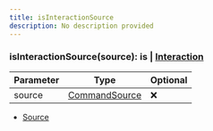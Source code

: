 ```yaml
---
title: isInteractionSource
description: No description provided
---
```



### isInteractionSource(source):  is | [Interaction](https://discord.js.org/docs/packages/discord.js/main/Interaction:Class)

| Parameter | Type | Optional |
| ----------- | ----------- | ----------- |
| source | [CommandSource](/docs/api-reference/types/CommandSource) | ❌ |


- [Source](https://github.com/underctrl-io/commandkit/blob/83ef44f10b86e30835e8636786e5222cac412af9/packages/commandkit/src/app/commands/helpers.ts#L9)